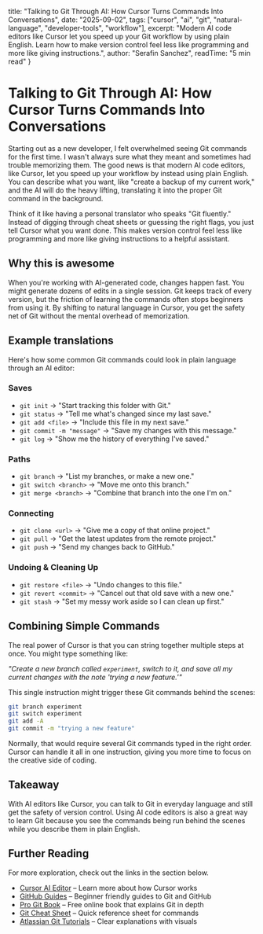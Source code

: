   title: "Talking to Git Through AI: How Cursor Turns Commands Into Conversations",
  date: "2025-09-02",
  tags: ["cursor", "ai", "git", "natural-language", "developer-tools", "workflow"],
  excerpt: "Modern AI code editors like Cursor let you speed up your Git workflow by using plain English. Learn how to make version control feel less like programming and more like giving instructions.",
  author: "Serafin Sanchez",
  readTime: "5 min read"
}

# Talking to Git Through AI: How Cursor Turns Commands Into Conversations

Starting out as a new developer, I felt overwhelmed seeing Git commands for the first time. I wasn't always sure what they meant and sometimes had trouble memorizing them. The good news is that modern AI code editors, like Cursor, let you speed up your workflow by instead using plain English. You can describe what you want, like "create a backup of my current work," and the AI will do the heavy lifting, translating it into the proper Git command in the background.

Think of it like having a personal translator who speaks "Git fluently." Instead of digging through cheat sheets or guessing the right flags, you just tell Cursor what you want done. This makes version control feel less like programming and more like giving instructions to a helpful assistant.

## Why this is awesome

When you're working with AI-generated code, changes happen fast. You might generate dozens of edits in a single session. Git keeps track of every version, but the friction of learning the commands often stops beginners from using it. By shifting to natural language in Cursor, you get the safety net of Git without the mental overhead of memorization.

## Example translations

Here's how some common Git commands could look in plain language through an AI editor:

### Saves

* `git init` → "Start tracking this folder with Git."
* `git status` → "Tell me what's changed since my last save."
* `git add <file>` → "Include this file in my next save."
* `git commit -m "message"` → "Save my changes with this message."
* `git log` → "Show me the history of everything I've saved."

### Paths

* `git branch` → "List my branches, or make a new one."
* `git switch <branch>` → "Move me onto this branch."
* `git merge <branch>` → "Combine that branch into the one I'm on."

### Connecting

* `git clone <url>` → "Give me a copy of that online project."
* `git pull` → "Get the latest updates from the remote project."
* `git push` → "Send my changes back to GitHub."

### Undoing & Cleaning Up

* `git restore <file>` → "Undo changes to this file."
* `git revert <commit>` → "Cancel out that old save with a new one."
* `git stash` → "Set my messy work aside so I can clean up first."

## Combining Simple Commands

The real power of Cursor is that you can string together multiple steps at once. You might type something like:

*"Create a new branch called `experiment`, switch to it, and save all my current changes with the note 'trying a new feature.'"*

This single instruction might trigger these Git commands behind the scenes:

```bash
git branch experiment
git switch experiment  
git add -A
git commit -m "trying a new feature"
```

Normally, that would require several Git commands typed in the right order. Cursor can handle it all in one instruction, giving you more time to focus on the creative side of coding.

## Takeaway

With AI editors like Cursor, you can talk to Git in everyday language and still get the safety of version control. Using AI code editors is also a great way to learn Git because you see the commands being run behind the scenes while you describe them in plain English. 

## Further Reading
For more exploration, check out the links in the section below.

* [Cursor AI Editor](https://cursor.sh/) – Learn more about how Cursor works
* [GitHub Guides](https://guides.github.com/) – Beginner friendly guides to Git and GitHub
* [Pro Git Book](https://git-scm.com/book/en/v2) – Free online book that explains Git in depth
* [Git Cheat Sheet](https://education.github.com/git-cheat-sheet-education.pdf) – Quick reference sheet for commands
* [Atlassian Git Tutorials](https://www.atlassian.com/git/tutorials) – Clear explanations with visuals
